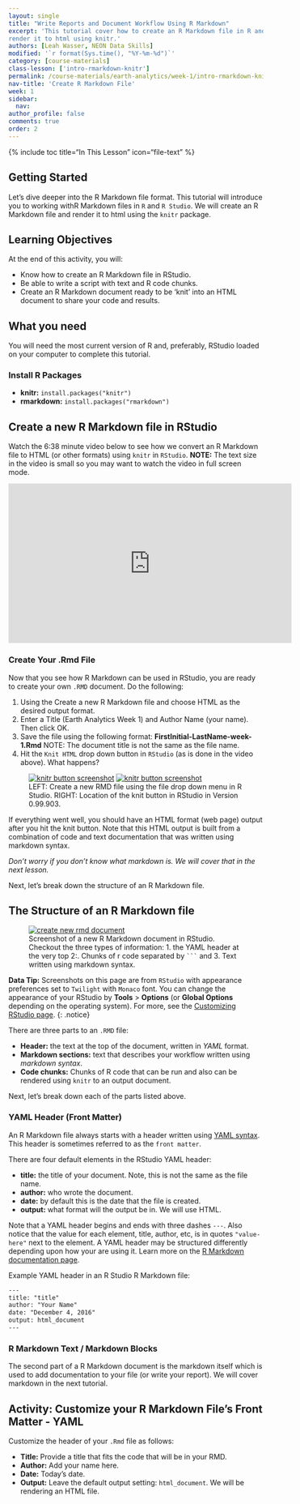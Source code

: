 ```yaml
---
layout: single
title: "Write Reports and Document Workflow Using R Markdown"
excerpt: 'This tutorial cover how to create an R Markdown file in R and then
render it to html using knitr.'
authors: [Leah Wasser, NEON Data Skills]
modified: '`r format(Sys.time(), "%Y-%m-%d")`'
category: [course-materials]
class-lesson: ['intro-rmarkdown-knitr']
permalink: /course-materials/earth-analytics/week-1/intro-rmarkdown-knitr2/
nav-title: 'Create R Markdown File'
week: 1
sidebar:
  nav:
author_profile: false
comments: true
order: 2
---
```

{% include toc title="In This Lesson" icon="file-text" %}


## Getting Started
Let's dive deeper into the R Markdown file format. This tutorial will introduce you to working withR Markdown files in `R` and
`R Studio`. We will create an R Markdown file and render it to html using the
`knitr` package.

<div class='notice--success' markdown="1">

## <i class="fa fa-graduation-cap" aria-hidden="true"></i> Learning Objectives
At the end of this activity, you will:

* Know how to create an R Markdown file in RStudio.
* Be able to write a script with text and R code chunks.
* Create an R Markdown document ready to be ‘knit’ into an HTML document to
share your code and results.

## <i class="fa fa-check-square-o fa-2" aria-hidden="true"></i> What you need

You will need the most current version of R and, preferably, RStudio loaded on
your computer to complete this tutorial.

### Install R Packages

* **knitr:** `install.packages("knitr")`
* **rmarkdown:** `install.packages("rmarkdown")`

</div>

##  <i class="fa fa-youtube-play" aria-hidden="true"></i> Create a new R Markdown file in RStudio

Watch the 6:38 minute video below to see how we convert
an R Markdown file to HTML (or other formats) using `knitr` in `RStudio`.
**NOTE:** The text size in the video is small so you may want to watch the video in
full screen mode.

<iframe width="560" height="315" src="https://www.youtube.com/embed/DNS7i2m4sB0" frameborder="0" allowfullscreen></iframe>

### Create Your .Rmd File

Now that you see how R Markdown can be used in RStudio, you are
ready to create your own `.RMD` document. Do the following:

1. Using the Create a new R Markdown file and choose HTML as the desired output format.
2. Enter a Title (Earth Analytics Week 1) and Author Name (your name). Then click OK.
3. Save the file using the following format: **FirstInitial-LastName-week-1.Rmd**
NOTE: The document title is not the same as the file name.
4. Hit the <kbd>`Knit HTML`</kbd> drop down button in `RStudio` (as is done in the video above). What happens?

<figure class="half">
<a href="{{ site.baseurl }}/images/course-materials/earth-analytics/week-1/intro-knitr-rmd/create-rmd.png">
<img src="{{ site.baseurl }}/images/course-materials/earth-analytics/week-1/intro-knitr-rmd/create-rmd.png" alt="knitr button screenshot"></a>
	<a href="{{ site.baseurl }}/images/course-materials/earth-analytics/week-1/intro-knitr-rmd/KnitButton-screenshot.png">
	<img src="{{ site.baseurl }}/images/course-materials/earth-analytics/week-1/intro-knitr-rmd/KnitButton-screenshot.png" alt="knitr button screenshot"></a>
	<figcaption> LEFT: Create a new RMD file using the file drop down menu in
  R Studio. RIGHT: Location of the knit button in RStudio in Version 0.99.903.
	</figcaption>
</figure>

If everything went well, you should have an HTML format (web page) output
after you hit the knit button. Note that this HTML output is built from a
combination of code and text documentation that was written using markdown syntax.

*Don't worry if you don't know what markdown is. We will cover that in the next
lesson.*

Next, let's break down the structure of an R Markdown file.

## The Structure of an R Markdown file

 <figure>
	<a href="{{ site.baseurl }}/images/course-materials/earth-analytics/week-1/intro-knitr-rmd/NewRmd-html-screenshot.png">
	<img src="{{ site.baseurl }}/images/course-materials/earth-analytics/week-1/intro-knitr-rmd/NewRmd-html-screenshot.png" alt="create new rmd document"></a>
	<figcaption>Screenshot of a new R Markdown document in RStudio. Checkout the three
  types of information: 1. the YAML header at the very top 2:. Chunks of r code
  separated by <code>```</code> and 3. Text written using markdown syntax.
	</figcaption>
</figure>

<i class="fa fa-star"></i> **Data Tip:** Screenshots on this page are
from `RStudio` with appearance preferences set to `Twilight` with `Monaco` font. You
can change the appearance of your RStudio by **Tools** > **Options**
(or **Global Options** depending on the operating system). For more, see the
<a href="https://support.rstudio.com/hc/en-us/articles/200549016-Customizing-RStudio" target="_blank">Customizing RStudio page</a>.
{: .notice}

There are three parts to an `.RMD` file:

* **Header:** the text at the top of the document, written in *YAML* format.
* **Markdown sections:** text that describes your workflow written using *markdown syntax*.
* **Code chunks:** Chunks of R code that can be run and also can be rendered
using `knitr` to an output document.

Next, let's break down each of the parts listed above.

### YAML Header (Front Matter)

An R Markdown file always starts with a header written using
<a href="https://en.wikipedia.org/wiki/YAML" target="_blank">YAML syntax</a>.
This header is sometimes referred to as the `front matter`.

There are four default elements in the RStudio YAML header:

* **title:** the title of your document. Note, this is not the same as the file name.
* **author:** who wrote the document.
* **date:** by default this is the date that the file is created.
* **output:** what format will the output be in. We will use HTML.

Note that a YAML header begins and ends with three
dashes `---`. Also notice that the value for each element, title, author, etc,
is in quotes `"value-here"` next to the element.  A YAML header may be structured differently depending upon how your are using it. Learn more on the
<a href="http://rmarkdown.rstudio.com/authoring_quick_tour.html#output_options" target="_blank"> R Markdown documentation page</a>.

Example YAML header in an R Studio R Markdown file:

```xml
---
title: "title"
author: "Your Name"
date: "December 4, 2016"
output: html_document
---
```

### R Markdown Text / Markdown Blocks

The second part of a R Markdown document is the markdown itself which is used
to add documentation to your file (or write your report). We will cover markdown
in the next tutorial.

<div class="notice--warning" markdown="1">

## <i class="fa fa-pencil-square-o" aria-hidden="true"></i> Activity: Customize your R Markdown File's Front Matter - YAML
Customize the header of your `.Rmd` file as follows:

* **Title:** Provide a title that fits the code that will be in your RMD.
* **Author:** Add your name here.
* **Date:** Today's date.
* **Output:** Leave the default output setting: `html_document`.
We will be rendering an HTML file.

</div>
